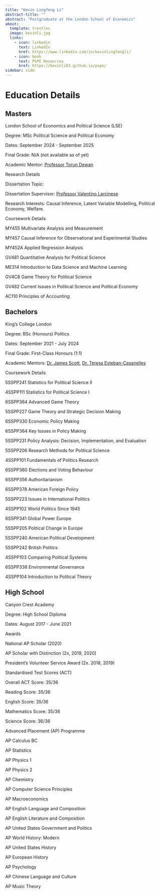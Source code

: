 ```yaml
---
title: "Kevin Lingfeng Li"
abstract-title: ""
abstract: "Postgraduate at the London School of Economics"
about:
  template: trestles
  image: kevinli.jpg
  links:
    - icon: linkedin
      text: LinkedIn
      href: https://www.linkedin.com/in/kevinlingfengli/
    - icon: book
      text: PSPE Resources
      href: https://kevinli03.github.io/pspe/
sidebar: side
---
```


# Education Details

::: {.panel-tabset .nav-pills}
## Masters

::: myclass
London School of Economics and Political Science (LSE)

::: small
Degree: MSc Political Science and Political Economy

Dates: September 2024 - September 2025

Final Grade: N/A (not available as of yet)

Academic Mentor: [Professor Torun Dewan](https://en.wikipedia.org/wiki/Torun_Dewan)
:::
:::

::: myclass
Research Details

::: small
Dissertation Topic:

Dissertation Supervisor: [Professor Valentino Larcinese](https://www.lse.ac.uk/government/people/academic-staff/valentino-larcinese)

Research Interests: Causal Inference, Latent Variable Modelling, Political Economy, Welfare.
:::
:::

::: myclass
Coursework Details

::: small
MY455 Multivariate Analysis and Measurement

MY457 Causal Inference for Observational and Experimental Studies

MY452A Applied Regression Analysis

GV481 Quantitative Analysis for Political Science

ME314 Introduction to Data Science and Machine Learning

GV4C8 Game Theory for Political Science

GV482 Current Issues in Political Science and Political Economy

AC110 Principles of Accounting
:::
:::

## Bachelors

::: myclass
King's College London

::: small
Degree: BSc (Honours) Politics

Dates: September 2021 - July 2024

Final Grade: First-Class Honours (1:1)

Academic Mentors: [Dr. James Scott](https://scholar.google.com/citations?user=j4PK-PUAAAAJ&hl=en), [Dr. Teresa Esteban-Casanelles](https://teresaestebancasanelles.net/)
:::
:::

::: myclass
Coursework Details

::: small
5SSPP241 Statistics for Political Science II

4SSPP111 Statistics for Political Science I

6SSPP364 Advanced Game Theory

5SSPP227 Game Theory and Strategic Decision Making

6SSPP330 Economic Policy Making

6SSPP364 Key Issues in Policy Making

5SSPP231 Policy Analysis: Decision, Implementation, and Evaluation

5SSPP206 Research Methods for Political Science

4SSPP101 Fundamentals of Politics Research

6SSPP360 Elections and Voting Behaviour

6SSPP356 Authoritarianism

6SSPP378 American Foreign Policy

5SSPP223 Issues in International Politics

4SSPP102 World Politics Since 1945

6SSPP341 Global Power Europe

5SSPP205 Political Change in Europe

5SSPP240 American Political Development

5SSPP242 British Politics

4SSPP103 Comparing Political Systems

6SSPP338 Environmental Governance

4SSPP104 Introduction to Political Theory
:::
:::

## High School

::: myclass
Canyon Crest Academy

::: small
Degree: High School Diploma

Dates: August 2017 - June 2021
:::
:::

::: myclass
Awards

::: small
National AP Scholar (2020)

AP Scholar with Distinction (2x, 2019, 2020)

President's Volunteer Service Award (2x. 2018, 2019)
:::
:::

::: myclass
Standardised Test Scores (ACT)

::: small
Overall ACT Score: 35/36

Reading Score: 35/36

English Score: 35/36

Mathematics Score: 35/36

Science Score: 36/36
:::
:::

::: myclass
Advanced Placement (AP) Programme

::: small
AP Calculus BC

AP Statistics

AP Physics 1

AP Physics 2

AP Chemistry

AP Computer Science Principles

AP Macroeconomics

AP English Language and Composition

AP English Literature and Composition

AP United States Government and Politics

AP World History: Modern

AP United States History

AP European History

AP Psychology

AP Chinese Language and Culture

AP Music Theory
:::
:::
:::
